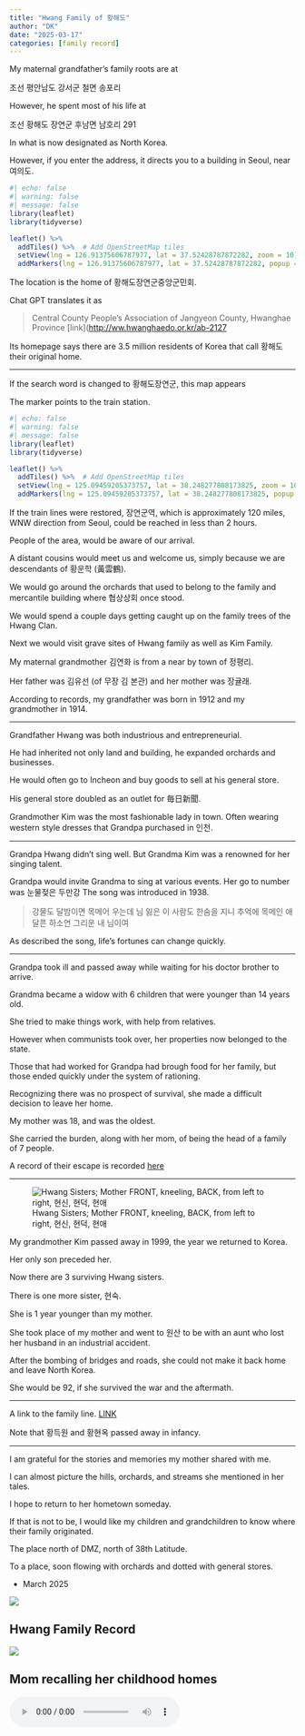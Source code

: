```yaml
---
title: "Hwang Family of 황해도"
author: "DK"
date: "2025-03-17"
categories: [family record]
---
```


My maternal grandfather's family roots are at

조선 평안남도 강서군 철면 송포리

However, he spent most of his life at

조선 황해도 장연군 후남면 남호리 291

In what is now designated as North Korea.

However, if you enter the address, it directs you to a building in Seoul, near 여의도.

```r
#| echo: false
#| warning: false
#| message: false
library(leaflet)
library(tidyverse)

leaflet() %>%
  addTiles() %>%  # Add OpenStreetMap tiles
  setView(lng = 126.91375606787977, lat = 37.52428787872282, zoom = 10) %>%  # Center the map
  addMarkers(lng = 126.91375606787977, lat = 37.52428787872282, popup = "황해도장연군중앙군민회")

```

The location is the home of 황해도장연군중앙군민회.

Chat GPT translates it as

> Central County People's Association of Jangyeon County, Hwanghae Province \[link\](<http://ww.hwanghaedo.or.kr/ab-2127>

Its homepage says there are 3.5 million residents of Korea that call 황해도 their original home.

------------------------------------------------------------------------

If the search word is changed to 황해도장연군, this map appears

The marker points to the train station.

```r
#| echo: false
#| warning: false
#| message: false
library(leaflet)
library(tidyverse)

leaflet() %>%
  addTiles() %>%  # Add OpenStreetMap tiles
  setView(lng = 125.09459205373757, lat = 38.248277808173825, zoom = 10) %>%  # Center the map
  addMarkers(lng = 125.09459205373757, lat = 38.248277808173825, popup = "황해도장연군駅") 
```

If the train lines were restored, 장연군역, which is approximately 120 miles, WNW direction from Seoul, could be reached in less than 2 hours.

People of the area, would be aware of our arrival.

A distant cousins would meet us and welcome us, simply because we are descendants of 황운학 (黃雲鶴).

We would go around the orchards that used to belong to the family and mercantile building where 협상상회 once stood.

We would spend a couple days getting caught up on the family trees of the Hwang Clan.

Next we would visit grave sites of Hwang family as well as Kim Family.

My maternal grandmother 김연화 is from a near by town of 정평리.

Her father was 김유선 (of 무장 김 본관) and her mother was 장귤래.

According to records, my grandfather was born in 1912 and my grandmother in 1914.

------------------------------------------------------------------------

Grandfather Hwang was both industrious and entrepreneurial.

He had inherited not only land and building, he expanded orchards and businesses.

He would often go to Incheon and buy goods to sell at his general store.

His general store doubled as an outlet for 毎日新聞.

Grandmother Kim was the most fashionable lady in town. Often wearing western style dresses that Grandpa purchased in 인천.

------------------------------------------------------------------------

Grandpa Hwang didn't sing well. But Grandma Kim was a renowned for her singing talent.

Grandpa would invite Grandma to sing at various events. Her go to number was 눈물젖은 두만강 The song was introduced in 1938.

> 강물도 달밤이면 목메어 우는데 님 잃은 이 사람도 한숨을 지니 추억에 목메인 애달픈 하소연 그리운 내 님이여

As described the song, life's fortunes can change quickly.

------------------------------------------------------------------------

Grandpa took ill and passed away while waiting for his doctor brother to arrive.

Grandma became a widow with 6 children that were younger than 14 years old.

She tried to make things work, with help from relatives.

However when communists took over, her properties now belonged to the state.

Those that had worked for Grandpa had brough food for her family, but those ended quickly under the system of rationing.

Recognizing there was no prospect of survival, she made a difficult decision to leave her home.

My mother was 18, and was the oldest.

She carried the burden, along with her mom, of being the head of a family of 7 people.

A record of their escape is recorded [here](https://oakhi.github.io/Life-Begins-When/posts/20231212%20Sayings%20of%20My%20Parents/#a-story-of-an-escape-from-north-korea)

------------------------------------------------------------------------

![Hwang Sisters; Mother FRONT, kneeling, BACK, from left to right, 현신, 현덕, 현애](images/IMG_8252%20Copy.JPG)

My grandmother Kim passed away in 1999, the year we returned to Korea.

Her only son preceded her.

Now there are 3 surviving Hwang sisters.

There is one more sister, 현숙.

She is 1 year younger than my mother.

She took place of my mother and went to 원산 to be with an aunt who lost her husband in an industrial accident.

After the bombing of bridges and roads, she could not make it back home and leave North Korea.

She would be 92, if she survived the war and the aftermath.

------------------------------------------------------------------------

A link to the family line. [LINK](https://spencerirvinereed.github.io/Family_History/posts/20240225%20Grandma%20Hwang/#my-father-and-my-mother-family-diagram)

Note that 황득원 and 황현옥 passed away in infancy.

------------------------------------------------------------------------

I am grateful for the stories and memories my mother shared with me.

I can almost picture the hills, orchards, and streams she mentioned in her tales.

I hope to return to her hometown someday.

If that is not to be, I would like my children and grandchildren to know where their family originated.

The place north of DMZ, north of 38th Latitude.

To a place, soon flowing with orchards and dotted with general stores.

-   March 2025

![](images/DSC_9957-EDIT.jpg)

## Hwang Family Record

![](images/EPSON091.JPG)

## Mom recalling her childhood homes

<audio controls>

<source src="Mom recals address.wav" type="audio/wav">

Your browser does not support the audio element. </audio>

## 평안남도강서군駅

```r
#| echo: false
#| warning: false
#| message: false
library(leaflet)
library(tidyverse)

leaflet() %>%
  addTiles() %>%  # Add OpenStreetMap tiles
  setView(lng = 125.5204815363014, lat = 38.91753785887004, zoom = 10) %>%  # Center the map
  addMarkers(lng = 125.5204815363014, lat = 38.91753785887004, popup = "펑안남도강서군駅") 
```
